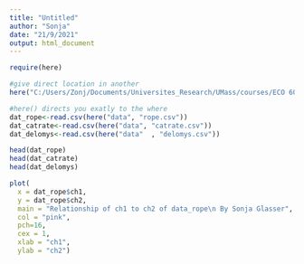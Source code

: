 ```yaml
---
title: "Untitled"
author: "Sonja"
date: "21/9/2021"
output: html_document
---
```


```r
require(here)

#give direct location in another
here("C:/Users/Zonj/Documents/Universites_Research/UMass/courses/ECO 602_634 environ stats/environmental_data")

```

```r
#here() directs you exatly to the where 
dat_rope<-read.csv(here("data", "rope.csv"))
dat_catrate<-read.csv(here("data", "catrate.csv"))             
dat_delomys<-read.csv(here("data"  , "delomys.csv"))                   
```

```r
head(dat_rope)
head(dat_catrate)
head(dat_delomys)
```

```r
plot(
  x = dat_rope$ch1,
  y = dat_rope$ch2,
  main = "Relationship of ch1 to ch2 of data_rope\n By Sonja Glasser",
  col = "pink",
  pch=16,
  cex = 1,
  xlab = "ch1",
  ylab = "ch2")
```

